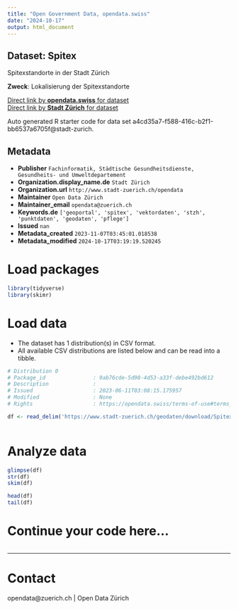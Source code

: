 ```yaml
---
title: "Open Government Data, opendata.swiss"
date: "2024-10-17"
output: html_document
---
```


## Dataset: Spitex

Spitexstandorte in der Stadt Zürich

**Zweck**: Lokalisierung der Spitexstandorte

[Direct link by **opendata.swiss** for dataset](https://opendata.swiss/de/dataset/spitex1)<br>
[Direct link by **Stadt Zürich** for dataset](https://data.stadt-zuerich.ch/dataset/geo_spitex)

Auto generated R starter code for data set a4cd35a7-f588-416c-b2f1-bb6537a6705f@stadt-zurich.

## Metadata

- **Publisher** `Fachinformatik, Städtische Gesundheitsdienste, Gesundheits- und Umweltdepartement`
- **Organization.display_name.de** `Stadt Zürich`
- **Organization.url** `http://www.stadt-zuerich.ch/opendata`
- **Maintainer** `Open Data Zürich`
- **Maintainer_email** `opendata@zuerich.ch`
- **Keywords.de** `['geoportal', 'spitex', 'vektordaten', 'stzh', 'punktdaten', 'geodaten', 'pflege']`
- **Issued** `nan`
- **Metadata_created** `2023-11-07T03:45:01.018538`
- **Metadata_modified** `2024-10-17T03:19:19.520245`


# Load packages

```r

library(tidyverse)
library(skimr)

```

# Load data

-   The dataset has 1 distribution(s) in CSV format.
-   All available CSV distributions are listed below and can be read into a tibble.

```r

# Distribution 0
# Package_id               : 9ab76cde-5d98-4d53-a33f-debe492bd612
# Description              : 
# Issued                   : 2023-06-11T03:08:15.175957
# Modified                 : None
# Rights                   : https://opendata.swiss/terms-of-use#terms_open

df <- read_delim('https://www.stadt-zuerich.ch/geodaten/download/Spitex?format=10008')



```

# Analyze data

```r

glimpse(df)
str(df)
skim(df)

head(df)
tail(df)

```

# Continue your code here...

```r

```

------------------------------------------------------------------------

# Contact

opendata@zuerich.ch | Open Data Zürich
